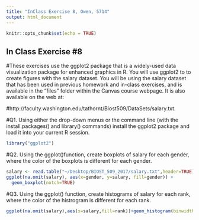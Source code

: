 ```yaml
---
title: "InClass Exercise 8, Owen, 5714"
output: html_document
---
```


```r
knitr::opts_chunk$set(echo = TRUE)
```

## In Class Exercise #8

#These exercises use the ggplot2 package that is a widely-used data visualization package for enhanced graphics in R.  You will use ggplot2 to to create figures with the salary dataset.  You will be using the salary dataset that has been used in previous homework and in-class exercises, and is available in the “files” folder within the Canvas course webpage.  It is also available on the web at:

#http://faculty.washington.edu/tathornt/Biost509/DataSets/salary.txt.


#Q1.	Using either the drop-down menus or the command line (with the install.packages() and library() commands) install the ggplot2 package and load it into your current R session.   

```r
library("ggplot2")
```

#Q2.	Using the ggplot()function, create boxplots of salary for each gender, where the color of the boxplots is different for each gender.

```r
salary <- read.table("~/Desktop/BIOST_509_2017/salary.txt",header=TRUE)
ggplot(na.omit(salary), aes(x=gender, y=salary, fill=gender)) + 
  geom_boxplot(notch=TRUE)
```

#Q3.	Using the ggplot() function, create histograms of salary for each rank, where the color of the histrogram is different for each rank.

```r
ggplot(na.omit(salary),aes(x=salary,fill=rank))+geom_histogram(binwidth=200)+facet_grid(~rank)+theme_bw()
```

